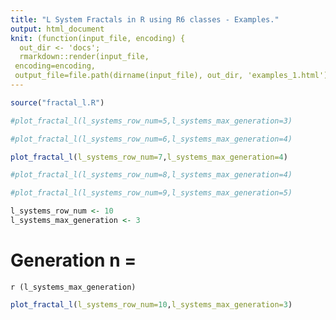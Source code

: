 ```yaml
---
title: "L System Fractals in R using R6 classes - Examples."
output: html_document
knit: (function(input_file, encoding) {
  out_dir <- 'docs';
  rmarkdown::render(input_file,
 encoding=encoding,
 output_file=file.path(dirname(input_file), out_dir, 'examples_1.html'))})
---
```

```r
source("fractal_l.R")
```

```r

#plot_fractal_l(l_systems_row_num=5,l_systems_max_generation=3)
```
```r
#plot_fractal_l(l_systems_row_num=6,l_systems_max_generation=4)
```

```r
plot_fractal_l(l_systems_row_num=7,l_systems_max_generation=4)
```
```r
#plot_fractal_l(l_systems_row_num=8,l_systems_max_generation=4)
```

```r
#plot_fractal_l(l_systems_row_num=9,l_systems_max_generation=5)
```

```r
l_systems_row_num <- 10
l_systems_max_generation <- 3
```
# Generation n = 
`r (l_systems_max_generation)`
```r
plot_fractal_l(l_systems_row_num=10,l_systems_max_generation=3)
```
